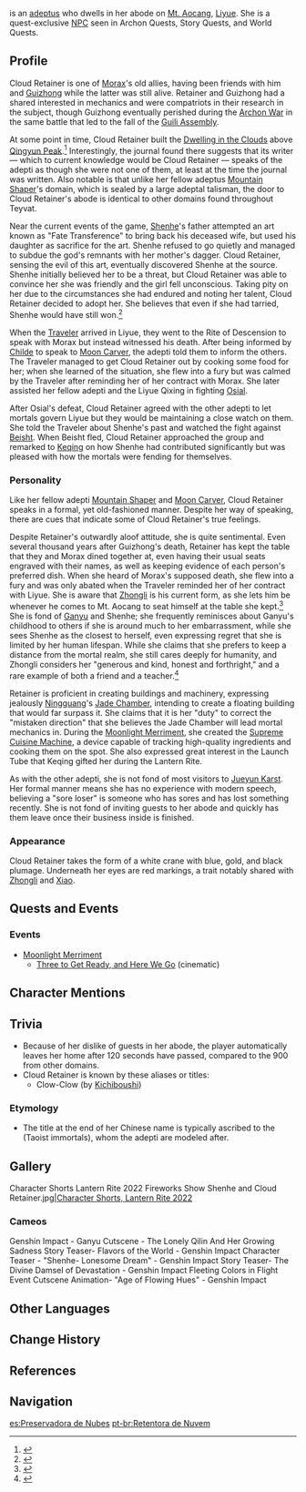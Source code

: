 {{Character Infobox
|type             = Quest NPC
|image            = NPC Cloud Retainer.png
|region           = Liyue
|affiliation      = Adepti
|affiliation2     = Cloud Retainer's Abode
|voiceEN          = [[imdb:nm6234098|Stephanie Panisello]]<ref>Facebook: [https://www.facebook.com/stephaniepanisello/photos/a.1887908494650950/3397127460395705/?type=3&eid=ARDrO2oeIX9ToOzwn6yRcPh2txKbUvGt3XgRMd6ELkoC3YYMKVBff-IMUme6DZWdo9HRy4mSbK_GCNaw EN VA Self Announcement]</ref>
|voiceCN          = [https://zh.moegirl.org.cn/秦紫翼 Qin Ziyi (秦紫翼)]<ref>Bilibili: [https://www.bilibili.com/video/BV1Vb4y1i7At 《原神》申鹤角色PV——「孤辰新梦」] (Video Description)</ref>
|voiceJP          = [http://amuleto.jp/talents/nakatomimana.html Nakatomi Mana (中臣真菜)]<ref>Twitter: [https://twitter.com/nakatommy_mana/status/1326411480837857281 JP VA Self Announcement]</ref>
|voiceKR          = {{w|ko:강시현|Kang Si-hyeon (강시현)}}<ref>Twitter: [https://twitter.com/kkangchoding/status/1346481762000543752 KR VA Self Announcement]</ref>
}}
{{Lang|'''Cloud Retainer'''|zh=留云借风真君|zh_rm=Liúyún Jièfēng Zhēnjūn}} is an [[adeptus]] who dwells in her abode on [[Mt. Aocang]], [[Liyue]]. She is a quest-exclusive [[NPC]] seen in Archon Quests, Story Quests, and World Quests.

==Profile==
{{Quote|"Tranquility of mind and purity of heart &mdash; the Free Adeptus, The Unfettered &mdash; performs no action and sets no rule. Their presence is beyond mere mortals."|A stone tablet on Mt. Aocang}}

Cloud Retainer is one of [[Morax]]'s old allies, having been friends with him and [[Guizhong]] while the latter was still alive. Retainer and Guizhong had a shared interested in mechanics and were compatriots in their research in the subject, though Guizhong eventually perished during the [[Archon War]] in the same battle that led to the fall of the [[Guili Plains|Guili Assembly]].

At some point in time, Cloud Retainer built the [[Dwelling in the Clouds]] above [[Qingyun Peak]].<ref>{{Ref/Quest|An Adeptal Summons}}</ref> Interestingly, the journal found there suggests that its writer &mdash; which to current knowledge would be Cloud Retainer &mdash; speaks of the adepti as though she were not one of them, at least at the time the journal was written. Also notable is that unlike her fellow adeptus [[Mountain Shaper]]'s domain, which is sealed by a large adeptal talisman, the door to Cloud Retainer's abode is identical to other domains found throughout Teyvat.

Near the current events of the game, [[Shenhe]]'s father attempted an art known as "Fate Transference" to bring back his deceased wife, but used his daughter as sacrifice for the art. Shenhe refused to go quietly and managed to subdue the god's remnants with her mother's dagger. Cloud Retainer, sensing the evil of this art, eventually discovered Shenhe at the source. Shenhe initially believed her to be a threat, but Cloud Retainer was able to convince her she was friendly and the girl fell unconscious. Taking pity on her due to the circumstances she had endured and noting her talent, Cloud Retainer decided to adopt her. She believes that even if she had tarried, Shenhe would have still won.<ref>{{Ref/Quest|Seagaze Sunset}}</ref>

When the [[Traveler]] arrived in Liyue, they went to the Rite of Descension to speak with Morax but instead witnessed his death. After being informed by [[Tartaglia|Childe]] to speak to [[Moon Carver]], the adepti told them to inform the others. The Traveler managed to get Cloud Retainer out by cooking some food for her; when she learned of the situation, she flew into a fury but was calmed by the Traveler after reminding her of her contract with Morax. She later assisted her fellow adepti and the Liyue Qixing in fighting [[Osial]].

After Osial's defeat, Cloud Retainer agreed with the other adepti to let mortals govern Liyue but they would be maintaining a close watch on them. She told the Traveler about Shenhe's past and watched the fight against [[Beisht]]. When Beisht fled, Cloud Retainer approached the group and remarked to [[Keqing]] on how Shenhe had contributed significantly but was pleased with how the mortals were fending for themselves.

===Personality===
Like her fellow adepti [[Mountain Shaper]] and [[Moon Carver]], Cloud Retainer speaks in a formal, yet old-fashioned manner. Despite her way of speaking, there are cues that indicate some of Cloud Retainer's true feelings.

Despite Retainer's outwardly aloof attitude, she is quite sentimental. Even several thousand years after Guizhong's death, Retainer has kept the table that they and Morax dined together at, even having their usual seats engraved with their names, as well as keeping evidence of each person's preferred dish. When she heard of Morax's supposed death, she flew into a fury and was only abated when the Traveler reminded her of her contract with Liyue. She is aware that [[Zhongli]] is his current form, as she lets him be whenever he comes to Mt. Aocang to seat himself at the table she kept.<ref>{{Ref/VO|Shenhe|About Zhongli}}</ref> She is fond of [[Ganyu]] and Shenhe; she frequently reminisces about Ganyu's childhood to others if she is around much to her embarrassment, while she sees Shenhe as the closest to herself, even expressing regret that she is limited by her human lifespan. While she claims that she prefers to keep a distance from the mortal realm, she still cares deeply for humanity, and Zhongli considers her "generous and kind, honest and forthright," and a rare example of both a friend and a teacher.<ref>{{Ref/Quest|The Stars Inscribe the Year's Wishes|note=Post-Quest}}</ref>

Retainer is proficient in creating buildings and machinery, expressing jealously [[Ningguang]]'s [[Jade Chamber]], intending to create a floating building that would far surpass it. She claims that it is her "duty" to correct the "mistaken direction" that she believes the Jade Chamber will lead mortal mechanics in. During the [[Moonlight Merriment]], she created the [[Supreme Cuisine Machine]], a device capable of tracking high-quality ingredients and cooking them on the spot. She also expressed great interest in the Launch Tube that Keqing gifted her during the Lantern Rite.

As with the other adepti, she is not fond of most visitors to [[Jueyun Karst]]. Her formal manner means she has no experience with modern speech, believing a "sore loser" is someone who has sores and has lost something recently. She is not fond of inviting guests to her abode and quickly has them leave once their business inside is finished.

===Appearance===
Cloud Retainer takes the form of a white crane with blue, gold, and black plumage. Underneath her eyes are red markings, a trait notably shared with [[Zhongli]] and [[Xiao]].

==Quests and Events==
{{Quest Appearances}}

===Events===
* [[Moonlight Merriment]]
** [[Three to Get Ready, and Here We Go]] (cinematic)

==Character Mentions==
{{Character Mentions}}

==Trivia==
*Because of her dislike of guests in her abode, the player automatically leaves her home after 120 seconds have passed, compared to the 900 from other domains.
* Cloud Retainer is known by these aliases or titles:
** Clow-Clow (by [[Kichiboushi]])

===Etymology===
*The title {{Lang|"Perfected Lord"|zh=真君|zh_rm=Zhēnjūn}} at the end of her Chinese name is typically ascribed to the {{w|Xian (Taoism)|''xian''}} (Taoist immortals), whom the adepti are modeled after.

==Gallery==
<gallery hideaddbutton="true" captionalign="center">
Character Shorts Lantern Rite 2022 Fireworks Show Shenhe and Cloud Retainer.jpg|[https://twitter.com/GenshinImpact/status/1490535791570960386 Character Shorts, Lantern Rite 2022]<!--2022-02-07-->
</gallery>

===Cameos===
<gallery hideaddbutton="true" captionalign="center">
Genshin Impact - Ganyu Cutscene - The Lonely Qilin And Her Growing Sadness
Story Teaser- Flavors of the World - Genshin Impact
Character Teaser - "Shenhe- Lonesome Dream" - Genshin Impact
Story Teaser- The Divine Damsel of Devastation - Genshin Impact
Fleeting Colors in Flight Event Cutscene Animation- "Age of Flowing Hues" - Genshin Impact
</gallery>

==Other Languages==
{{Other Languages
|en      = Cloud Retainer
|zhs     = 留云借风真君
|zhs_rm  = Liúyún Jièfēng Zhēnjūn
|zht     = 留雲借風真君
|zht_rm  = Liúyún Jièfēng Zhēnjūn
|zh_tl   = The Perfected Lord who Retains the Clouds by Borrowing the Wind
|ja      = {{Rubi|留|りゅう|雲|うん|借|しゃく|風|ふう|真|しん|君|くん}}
|ja_rm   = Ryuu'un Shakufuu Shinkun
|ja_tl   = The Perfected Lord who Retains the Clouds by Borrowing the Wind{{Sino|ja}}
|ko      = {{tt|류운차풍진군|留雲借風真君}}
|ko_rm   = Ryu'unchapungjin'gun
|ko_tl   = The Perfected Lord who Retains the Clouds by Borrowing the Wind{{Sino|ko}}
|es      = Preservadora de Nubes
|es_tl   = Preserver of Clouds
|fr      = Souffle-Nuages
|fr_tl   = Cloud Blower
|ru      = Хранитель Облаков
|ru_tl   = Cloud Keeper
|th      = จ้าววังวนเมฆา
|th_rm   = Chao wangwon mekha
|th_tl   = 
|vi      = {{tt|Lưu Vân Tá Phong Chân Quân|留云借风真君}}
|vi_tl   = The Perfected Lord who Retains the Clouds by Borrowing the Wind{{Sino|vi}}
|de      = Fürstin der stehenden Wolken und des stillen Windes
|de_tl   = Ruler of Still Clouds and the Calm Wind
|id      = Cloud Retainer
|pt      = Retentora de Nuvem
|pt_tl   = Retainer of Cloud
}}

==Change History==
{{Change History|1.0}}

==References==
{{Reflist|2}}

==Navigation==
{{Faction Navbox}}

[[es:Preservadora de Nubes]]
[[pt-br:Retentora de Nuvem]]